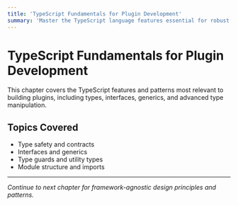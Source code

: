 ```yaml
---
title: 'TypeScript Fundamentals for Plugin Development'
summary: 'Master the TypeScript language features essential for robust plugin development.'
---
```


# TypeScript Fundamentals for Plugin Development

This chapter covers the TypeScript features and patterns most relevant to building plugins, including types, interfaces, generics, and advanced type manipulation.

## Topics Covered

- Type safety and contracts
- Interfaces and generics
- Type guards and utility types
- Module structure and imports

---

_Continue to next chapter for framework-agnostic design principles and patterns._
